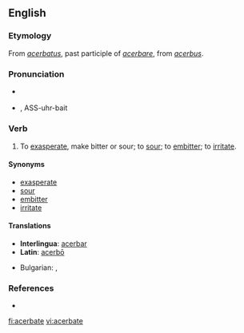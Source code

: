 ==English==

===Etymology===
From {{etyl|la}} ''[[acerbatus]]'', past participle of ''[[acerbare]]'', from ''[[acerbus]]''.

===Pronunciation===
* {{a|UK}} {{IPA|/ˈasəbeɪt/}}
* {{a|US}} {{IPA|/ˈæsəɹˌbeɪt/}}, ASS-uhr-bait

===Verb===
{{en-verb|acerbat|es}}

# To [[exasperate]], make bitter or sour; to [[sour]]; to [[embitter]]; to [[irritate]].

====Synonyms====
* [[exasperate]]
* [[sour]]
* [[embitter]]
* [[irritate]]

====Translations====
{{trans-top|exasperate}}
* '''Interlingua''': [[acerbar]]
* '''Latin''': [[acerbo|acerbō]]
{{trans-mid}}
* Bulgarian: {{t|bg|дразня}},  {{t|bg|ядосвам}}
{{trans-bottom}}

===References===
* {{R:Webster 1913}}

[[fi:acerbate]]
[[vi:acerbate]]